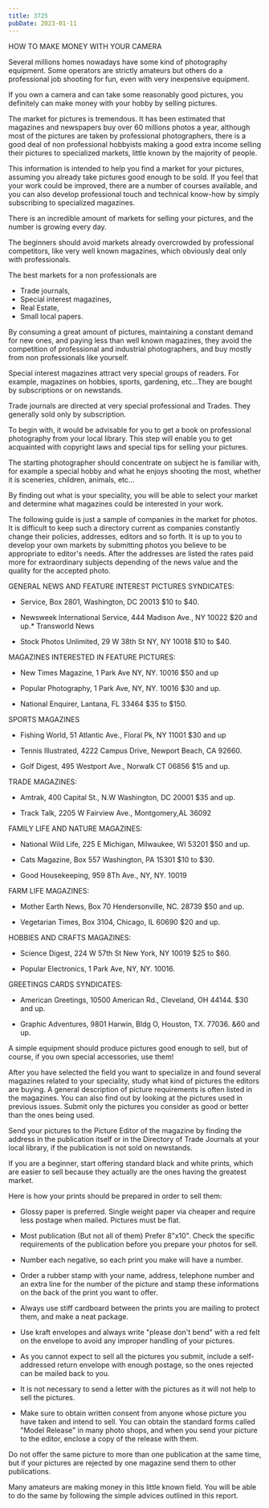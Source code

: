 ```yaml
---
title: 3725
pubDate: 2023-01-11
---
```


HOW TO MAKE MONEY WITH YOUR CAMERA


Several millions homes nowadays have some kind of photography
equipment. Some operators are strictly amateurs but others do a
professional job shooting for fun, even with very inexpensive
equipment.

If you own a camera and can take some reasonably good pictures,
you definitely can make money with your hobby by selling
pictures.

The market for pictures is tremendous. It has been estimated that
magazines and newspapers buy over 60 millions photos a year,
although most of the pictures are taken by professional
photographers, there is a good deal of non professional hobbyists
making a good extra income selling their pictures to specialized
markets, little known by the majority of people.

This information is intended to help you find a market for your
pictures, assuming you already take pictures good enough to be
sold. If you feel that your work could be improved, there are a
number of courses available, and you can also develop
professional touch and technical know-how by simply subscribing
to specialized magazines.

There is an incredible amount of markets for selling your
pictures, and the number is growing every day.

The beginners should avoid markets already overcrowded by
professional competitors, like very well known magazines, which
obviously deal only with professionals.

The best markets for a non professionals are

* Trade journals,
* Special interest magazines,
* Real Estate,
* Small local papers.

By consuming a great amount of pictures, maintaining a constant
demand for new ones, and paying less than well known magazines,
they avoid the competition of professional and industrial
photographers, and buy mostly from non professionals like
yourself.

Special interest magazines attract very special groups of
readers. For example, magazines on hobbies, sports, gardening,
etc...They are bought by subscriptions or on newstands.

Trade journals are directed at very special professional and
Trades. They generally sold only by subscription.


To begin with, it would be advisable for you to get a book on
professional photography from your local library. This step will
enable you to get acquainted with copyright laws and special tips
for selling your pictures.

The starting photographer should concentrate on subject he is
familiar with, for example a special hobby and what he enjoys
shooting the most, whether it is sceneries, children, animals,
etc...

By finding out what is your speciality, you will be able to
select your market and determine what magazines could be
interested in your work.

The following guide is just a sample of companies in the market
for photos. It is difficult to keep such a directory current as
companies constantly change their policies, addresses, editors
and so forth. It is up to you to develop your own markets by
submitting photos you believe to be appropriate to editor's
needs. After the addresses are listed the rates paid more for
extraordinary subjects depending of the news value and the
quality for the accepted photo.


GENERAL NEWS AND FEATURE INTEREST PICTURES SYNDICATES:

* Service, Box 2801, Washington, DC 20013
$10 to $40.

* Newsweek International Service, 444 Madison Ave., NY 10022
$20 and up.* Transworld News

* Stock Photos Unlimited, 29 W 38th St NY, NY 10018
$10 to $40.


MAGAZINES INTERESTED IN FEATURE PICTURES:

* New Times Magazine, 1 Park Ave NY, NY. 10016
$50 and up

* Popular Photography, 1 Park Ave, NY, NY. 10016
$30 and up.

* National Enquirer, Lantana, FL 33464
$35 to $150.

SPORTS MAGAZINES

* Fishing World, 51 Atlantic Ave., Floral Pk, NY 11001
$30 and up

* Tennis Illustrated, 4222 Campus Drive, Newport Beach, CA 92660. 


* Golf Digest, 495 Westport Ave., Norwalk  CT 06856
$15 and up.

TRADE MAGAZINES:

* Amtrak, 400 Capital St., N.W Washington, DC 20001
$35 and up.

* Track Talk, 2205 W Fairview Ave., Montgomery,AL 36092

FAMILY LIFE AND NATURE MAGAZINES:

* National Wild Life, 225 E Michigan, Milwaukee, WI 53201
$50 and up.

* Cats Magazine, Box 557 Washington, PA 15301
$10 to $30.

* Good Housekeeping, 959 8Th Ave., NY, NY. 10019

FARM LIFE MAGAZINES:

* Mother Earth News, Box 70 Hendersonville, NC. 28739
$50 and up.

* Vegetarian Times, Box 3104, Chicago, IL 60690
$20 and up.

HOBBIES AND CRAFTS MAGAZINES:

* Science Digest, 224 W 57th St New York, NY 10019
$25 to $60.

* Popular Electronics, 1 Park Ave, NY, NY. 10016.

GREETINGS CARDS SYNDICATES:

* American Greetings, 10500 American Rd., Cleveland, OH 44144.
$30 and up.

* Graphic Adventures, 9801 Harwin, Bldg O, Houston, TX. 77036. 
&60 and up.

A simple equipment should produce pictures good enough to sell,
but of course, if you own special accessories, use them!

After you have selected the field you want to specialize in and
found several magazines related to your speciality, study what
kind of pictures the editors are buying. A general description of
picture requirements is often listed in the magazines. You can
also find out by looking at the pictures used in previous issues.
Submit only the pictures you consider as good or better than the
ones being used.

Send your pictures to the Picture Editor of the magazine by
finding the address in the publication itself or in the Directory
of Trade Journals at your local library, if the publication is
not sold on newstands.

If you are a beginner, start offering standard black and white
prints, which are easier to sell because they actually are the
ones having the greatest market.

Here is how your prints should be prepared in order to sell them:

* Glossy paper is preferred. Single weight paper via cheaper and
require less postage when mailed. Pictures must be flat.

* Most publication (But not all of them) Prefer 8"x10". Check the
specific requirements of the publication before you prepare your
photos for sell.

* Number each negative, so each print you make will have a
number.

* Order a rubber stamp with your name, address, telephone number
and an extra line for the number of the picture and stamp these
informations on the back of the print you want to offer.

* Always use stiff cardboard between the prints you are mailing
to protect them, and make a neat package.

* Use kraft envelopes and always write "please don't bend" with a
red felt on the envelope to avoid any improper handling of your
pictures.

* As you cannot expect to sell all the pictures you submit,
include a self-addressed return envelope with enough postage, so
the ones rejected can be mailed back to you.

* It is not necessary to send a letter with the pictures as it
will not help to sell the pictures.

* Make sure to obtain written consent from anyone whose picture
you have taken and intend to sell. You can obtain the standard
forms called "Model Release" in many photo shops, and when you
send your picture to the editor, enclose a copy of the release
with them.


Do not offer the same picture to more than one publication at the
same time, but if your pictures are rejected by one magazine send
them to other publications.


Many amateurs are making money in this little known field. You
will be able to do the same by following the simple advices
outlined in this report.